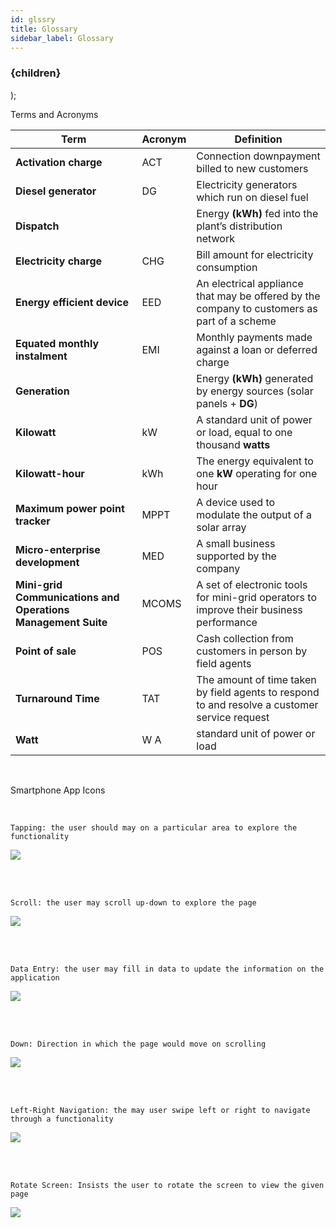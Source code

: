 ```yaml
---
id: glssry
title: Glossary
sidebar_label: Glossary
---
```


  <h3
    style={{
      backgroundColor: color,
      borderRadius: '2px',
      color: '#000',
      paddingLeft: '1rem',
      paddingTop: '0.5rem',
      paddingBottom: '0.5rem',
    }}>
    {children}
  </h3>
);

<Highlight color="#DCDCDC">Terms and Acronyms</Highlight>


| **Term**| **Acronym**| **Definition**|
|---|---|---|
| **Activation charge** | ACT| Connection downpayment billed to new customers|
| **Diesel generator** | DG| Electricity generators which run on diesel fuel|
| **Dispatch** | | Energy **(kWh)** fed into the plant’s distribution network|
| **Electricity charge** | CHG | Bill amount for electricity consumption|
| **Energy efficient device** | EED| An electrical appliance that may be offered by the company to customers as part of a scheme|
| **Equated monthly instalment** | EMI| Monthly payments made against a loan or deferred charge|
| **Generation** | | Energy **(kWh)** generated by energy sources (solar panels + **DG**)|
| **Kilowatt** | kW | A standard unit of power or load, equal to one thousand **watts** |
| **Kilowatt-hour** | kWh | The energy equivalent to one **kW** operating for one hour |
| **Maximum power point tracker** |  MPPT | A device used to modulate the output of a solar array|
| **Micro-enterprise development** | MED | A small business supported by the company |
| **Mini-grid Communications and Operations Management Suite** | MCOMS | A set of electronic tools for mini-grid operators to improve their business performance | 
| **Point of sale** | POS | Cash collection from customers in person by field agents |
| **Turnaround Time** | TAT | The amount of time taken by field agents to respond to and resolve a customer service request|
| **Watt** | W A |  standard unit of power or load |

<br/>

<Highlight color="#DCDCDC">Smartphone App Icons </Highlight>

<br/>

	Tapping: the user should may on a particular area to explore the functionality
![](./assets/App_Tapping.png)

<br/>
<br/>

	Scroll: the user may scroll up-down to explore the page
![](./assets/App_Scroll.png)

<br/>
<br/>

	Data Entry: the user may fill in data to update the information on the application
![](./assets/App_DataEntry.png)

<br/>
<br/>

	Down: Direction in which the page would move on scrolling
![](./assets/App_Down.png)

<br/>
<br/>

	Left-Right Navigation: the may user swipe left or right to navigate through a functionality
![](./assets/App_LeftRightNav.png)

<br/>
<br/>

	Rotate Screen: Insists the user to rotate the screen to view the given page
![](./assets/App_RotateScreen.png)

